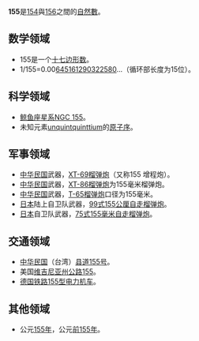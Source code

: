 {{noteTA|G1=Math}}
{{整数
| 质因数分解 = <math>5 \times 31</math>
| 罗马数字 = CLV
}}
'''155'''是[[154|154]]與[[156|156]]之間的[[自然数|自然數]]。

==数学领域==
{{數字性質|use math=yes}}
*155是一个[[多边形数|十七边形数]]。
*1/155=0.00<u>645161290322580</u>...（循环部长度为15位）。

== 科学领域 ==
*[[鲸鱼座|鲸鱼座]][[星系|星系]][[NGC_155|NGC 155]]。
*未知元素[http://www.flw.com/datatools/periodic/001.php?id=155 unquintquinttium]{{Wayback|url=http://www.flw.com/datatools/periodic/001.php?id=155 |date=20110608073521 }}的[[原子序|原子序]]。

== 军事领域==
*[[中华民国|中华民国]]武器，[[XT-69榴弹炮|XT-69榴弹炮]]（又称155 增程炮）。
*[[中华民国|中华民国]]武器，[[XT-86榴弹炮|XT-86榴弹炮]]为155毫米榴弹炮。
*[[中华民国|中华民国]]武器，[[T-65榴弹炮|T-65榴弹炮]]口径为155毫米。
*[[日本|日本]]陆上自卫队武器，[[99式155公厘自走榴弹炮|99式155公厘自走榴弹炮]]。
*[[日本|日本]]自卫队武器，[[75式155毫米自走榴弹炮|75式155毫米自走榴弹炮]]。
== 交通领域 ==
*[[中华民国|中华民国]]（台湾）[[县道155号|县道155号]]。
*美国[[维吉尼亚州公路155|维吉尼亚州公路155]]。
*[[德国铁路155型电力机车|德国铁路155型电力机车]]。
== 其他领域  ==
*公元[[155年|155年]]，公元[[前155年|前155年]]。